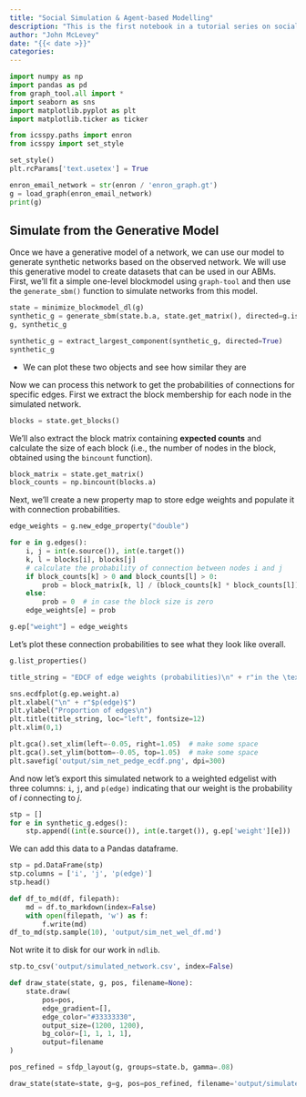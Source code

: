 ```yaml
---
title: "Social Simulation & Agent-based Modelling"
description: "This is the first notebook in a tutorial series on social simulation and agent-based modelling for Introduction to Computational Social Science with Python in the GESIS 2024 Fall Seminar in Computational Social Science."
author: "John McLevey"
date: "{{< date >}}"
categories:
---
```


```python
import numpy as np
import pandas as pd
from graph_tool.all import *
import seaborn as sns
import matplotlib.pyplot as plt
import matplotlib.ticker as ticker

from icsspy.paths import enron
from icsspy import set_style

set_style()
plt.rcParams['text.usetex'] = True
```

```python
enron_email_network = str(enron / 'enron_graph.gt')
g = load_graph(enron_email_network)
print(g)
```

## Simulate from the Generative Model

Once we have a generative model of a network, we can use our model to generate synthetic networks based on the observed network. We will use this generative model to create datasets that can be used in our ABMs. First, we'll fit a simple one-level blockmodel using `graph-tool` and then use the `generate_sbm()` function to simulate networks from this model.

```python
state = minimize_blockmodel_dl(g)
synthetic_g = generate_sbm(state.b.a, state.get_matrix(), directed=g.is_directed())
g, synthetic_g
```

```python
synthetic_g = extract_largest_component(synthetic_g, directed=True)
synthetic_g
```

- We can plot these two objects and see how similar they are

Now we can process this network to get the probabilities of connections for specific edges. First we extract the block membership for each node in the simulated network.

```python
blocks = state.get_blocks()
```

We'll also extract the block matrix containing **expected counts** and calculate the size of each block (i.e., the number of nodes in the block, obtained using the `bincount` function).

```python
block_matrix = state.get_matrix()
block_counts = np.bincount(blocks.a)
```

Next, we'll create a new property map to store edge weights and populate it with connection probabilities.

```python
edge_weights = g.new_edge_property("double")

for e in g.edges():
    i, j = int(e.source()), int(e.target())
    k, l = blocks[i], blocks[j]
    # calculate the probability of connection between nodes i and j
    if block_counts[k] > 0 and block_counts[l] > 0:
        prob = block_matrix[k, l] / (block_counts[k] * block_counts[l])
    else:
        prob = 0  # in case the block size is zero
    edge_weights[e] = prob

g.ep["weight"] = edge_weights
```

Let's plot these connection probabilities to see what they look like overall.

```python
g.list_properties()
```

```python
title_string = "EDCF of edge weights (probabilities)\n" + r"in the \textbf{simulated} communication network" + "\n"

sns.ecdfplot(g.ep.weight.a)
plt.xlabel("\n" + r"$p(edge)$")
plt.ylabel("Proportion of edges\n")
plt.title(title_string, loc="left", fontsize=12)
plt.xlim(0,1)

plt.gca().set_xlim(left=-0.05, right=1.05)  # make some space
plt.gca().set_ylim(bottom=-0.05, top=1.05)  # make some space
plt.savefig('output/sim_net_pedge_ecdf.png', dpi=300)
```

And now let's export this simulated network to a weighted edgelist with three columns: `i`, `j`, and `p(edge)` indicating that our weight is the probability of $i$ connecting to $j$.

```python
stp = []
for e in synthetic_g.edges():
    stp.append((int(e.source()), int(e.target()), g.ep['weight'][e]))
```

We can add this data to a Pandas dataframe.

```python
stp = pd.DataFrame(stp)
stp.columns = ['i', 'j', 'p(edge)']
stp.head()
```

```python
def df_to_md(df, filepath):
    md = df.to_markdown(index=False)
    with open(filepath, 'w') as f:
        f.write(md)
df_to_md(stp.sample(10), 'output/sim_net_wel_df.md')
```


Not write it to disk for our work in `ndlib`.

```python
stp.to_csv('output/simulated_network.csv', index=False)
```

```python
def draw_state(state, g, pos, filename=None):
    state.draw(
        pos=pos,
        edge_gradient=[],
        edge_color="#33333330",
        output_size=(1200, 1200),
        bg_color=[1, 1, 1, 1],
        output=filename
)

pos_refined = sfdp_layout(g, groups=state.b, gamma=.08)

draw_state(state=state, g=g, pos=pos_refined, filename='output/simulated_g.png')
```
